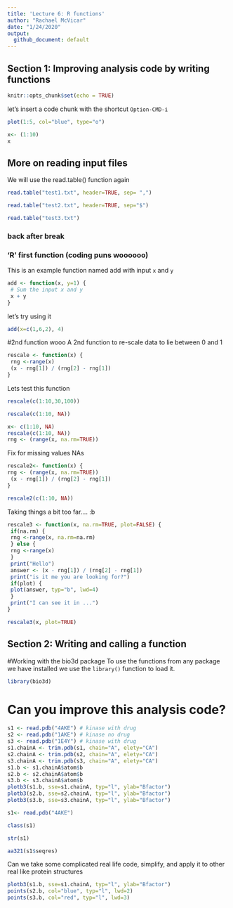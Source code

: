 ```yaml
---
title: 'Lecture 6: R functions'
author: "Rachael McVicar"
date: "1/24/2020"
output:
  github_document: default
---
```

## Section 1: Improving analysis code by writing functions

```r
knitr::opts_chunk$set(echo = TRUE)
```

let's insert a code chunk with the shortcut `Option-CMD-i`




```r
plot(1:5, col="blue", type="o")
```

```r
x<- (1:10)
x
```

## More on reading input files

We will use the read.table() function again

```r
read.table("test1.txt", header=TRUE, sep= ",")
```

```r
read.table("test2.txt", header=TRUE, sep="$")
```

```r
read.table("test3.txt")
```


### back after break 
### 'R' first function (coding puns woooooo)

This is an example function named add with input `x` and `y`

```r
add <- function(x, y=1) {
 # Sum the input x and y
 x + y
}
```

let's try using it


```r
add(x=c(1,6,2), 4)
```

#2nd function wooo
A 2nd function to re-scale data to lie between 0 and 1
```r
rescale <- function(x) {
 rng <-range(x)
 (x - rng[1]) / (rng[2] - rng[1])
}
```

Lets test this function

```r
rescale(c(1:10,30,100))
```

```r
rescale(c(1:10, NA))
```

```r
x<- c(1:10, NA)
rescale(c(1:10, NA))
rng <- (range(x, na.rm=TRUE))

```

Fix for missing values NAs

```r
rescale2<- function(x) {
rng <- (range(x, na.rm=TRUE))
 (x - rng[1]) / (rng[2] - rng[1])
}
```

```r
rescale2(c(1:10, NA))
```

Taking things a bit too far.... :b

```r
rescale3 <- function(x, na.rm=TRUE, plot=FALSE) {
 if(na.rm) {
 rng <-range(x, na.rm=na.rm)
 } else {
 rng <-range(x)
 }
 print("Hello")
 answer <- (x - rng[1]) / (rng[2] - rng[1])
 print("is it me you are looking for?")
 if(plot) {
 plot(answer, typ="b", lwd=4)
 }
 print("I can see it in ...")
}
```

```r
rescale3(x, plot=TRUE)
```

## Section 2: Writing and calling a function
#Working with the bio3d package
To use the functions from any package we have installed we use the `library()` function to load it.

```r
library(bio3d)
```

# Can you improve this analysis code?
```r
s1 <- read.pdb("4AKE") # kinase with drug
s2 <- read.pdb("1AKE") # kinase no drug
s3 <- read.pdb("1E4Y") # kinase with drug
s1.chainA <- trim.pdb(s1, chain="A", elety="CA")
s2.chainA <- trim.pdb(s2, chain="A", elety="CA")
s3.chainA <- trim.pdb(s3, chain="A", elety="CA")
s1.b <- s1.chainA$atom$b
s2.b <- s2.chainA$atom$b
s3.b <- s3.chainA$atom$b
plotb3(s1.b, sse=s1.chainA, typ="l", ylab="Bfactor")
plotb3(s2.b, sse=s2.chainA, typ="l", ylab="Bfactor")
plotb3(s3.b, sse=s3.chainA, typ="l", ylab="Bfactor")
```



```r
s1<- read.pdb("4AKE")
```

```r
class(s1)
```

```r
str(s1)
```

```r
aa321(s1$seqres)
```

Can we take some complicated real life code, simplify, and apply it to other real like protein structures
```r
plotb3(s1.b, sse=s1.chainA, typ="l", ylab="Bfactor")
points(s2.b, col="blue", typ="l", lwd=2)
points(s3.b, col="red", typ="l", lwd=3)
```

